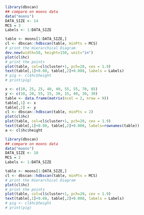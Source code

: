 ```r
library(dbscan)
## compare on moons data
data("moons")
DATA_SIZE <- 14
MCS = 3
Labels <- 1:DATA_SIZE

table <- moons[1:DATA_SIZE,]
cl <- dbscan::hdbscan(table, minPts = MCS)
# print the Hierarchical Diagram
dev.new(width=50, height=150, unit="in")
plot(cl$hc)
# print the points
plot(table, col=cl$cluster+1, pch=20, cex = 1.9)
text(table[,1]+0.08, table[,2]+0.008, labels = Labels)
# pig <- cl$hc$height
# print(pig)

```

```r
x <- c(10, 25, 25, 40, 40, 55, 55, 70, 85)
y <- c(10, 20, 55, 15, 30, 15, 40, 30, 30)
table <- data.frame(matrix(ncol = 2, nrow = 9))
table[,1] <- x
table[,2] <- y
cl <- dbscan::hdbscan(table, minPts = 2)
plot(cl$hc)
plot(table, col=cl$cluster+1, pch=20, cex = 1.9)
text(table[,1]+0.08, table[,2]+0.008, labels=rownames(table))
a <- cl$hc$height
```

```r
library(dbscan)
## compare on moons data
data("moons")
DATA_SIZE <- 10
MCS = 2
Labels <- 1:DATA_SIZE

table <- moons[1:DATA_SIZE,]
cl <- dbscan::hdbscan(table, minPts = MCS)
# print the Hierarchical Diagram
plot(cl$hc)
# print the points
plot(table, col=cl$cluster+1, pch=20, cex = 1.9)
text(table[,1]+0.08, table[,2]+0.008, labels = Labels)
# pig <- cl$hc$height
# print(pig)

```

\

